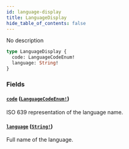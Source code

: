 ```yaml
---
id: language-display
title: LanguageDisplay
hide_table_of_contents: false
---
```


No description

```graphql
type LanguageDisplay {
  code: LanguageCodeEnum!
  language: String!
}
```

### Fields

#### [`code`](#) ([`LanguageCodeEnum!`](../../../developer/api-reference/enums/language-code-enum))

ISO 639 representation of the language name.

#### [`language`](#) ([`String!`](../../../developer/api-reference/scalars/string))

Full name of the language.
